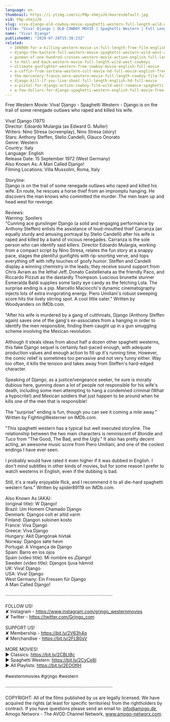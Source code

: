 ```yaml
---
language: en
thumbnail: https://i.ytimg.com/vi/FNp-xhmjuJk/maxresdefault.jpg
vid: FNp-xhmjuJk
slug: viva-django-old-cowboy-movie-spaghetti-western-full-length-wild-west-full-movies
title: "Viva! Django | OLD COWBOY MOVIE | Spaghetti Western | Full Length | Wild West | Full Movies"
name: "Viva! Django"
publishedAt: "2020-07-28T15:38:23Z"
related:
  - 100000-for-a-killing-western-movie-in-full-length-free-film-english-full-movies-youtube
  - django-the-bastard-full-western-movie-spaghetti-western-wild-west-action
  - gunman-of-one-hundred-crosses-western-movie-action-english-full-length
  - to-hell-and-back-western-movie-full-length-wild-west-cowboys
  - ultimate-gunfighter-western-free-cowboy-movie-english-full-movie
  - a-coffin-from-sartana-western-cult-movie-hd-full-movie-english-free-cowboy-film
  - the-mercenary-franco-nero-western-movie-full-length-cowboy-film-full-movie
  - django-kill-if-you-live-shoot-full-length-english-hd-full-movie
  - a-pistol-for-django-action-cowboy-film-wild-west-romance-spaghetti-movie-full-length
  - a-few-dollars-for-django-spaghetti-western-english-full-movie-free-full-youtube-movies
---
```


Free Western Movie: Viva! Django - Spaghetti Western - Django is on the trail of some renegade outlaws who raped and killed his wife. <br />
<br />
Viva! Django (1971) <br />
Director: Edoardo Mulargia (as Edward G. Muller)<br />
Writers: Nino Stresa (screenplay), Nino Stresa (story)<br />
Stars: Anthony Steffen, Stelio Candelli, Glauco Onorato <br />
Genre: Western <br />
Country: Italy<br />
Language: English<br />
Release Date: 15 September 1972 (West Germany)<br />
Also Known As: A Man Called Django! <br />
Filming Locations: Villa Mussolini, Roma, Italy <br />
<br />
Storyline:<br />
Django is on the trail of some renegade outlaws who raped and killed his wife. En route, he rescues a horse thief from an impromptu hanging. He discovers the man knows who committed the murder. The men team up and head west for revenge.<br />
<br />
Reviews:<br />
Warning: Spoilers<br />
"Cunning ace gunslinger Django (a solid and engaging performance by Anthony Steffen) enlists the assistance of loud-mouthed thief Carranza (an equally sturdy and amusing portrayal by Stelio Candelli) after his wife is raped and killed by a band of vicious renegades. Carranza is the sole person who can identify said killers. Director Edoardo Mulargia, working from a compact script by Nino Stresa, relates the fun story at a snappy pace, stages the plentiful gunfights with rip-snorting verve, and tops everything off with nifty touches of goofy humor. Steffen and Candelli display a winning chemistry in the leads; they receive sound support from Chris Avram as the lethal Jeff, Donato Castellenata as the friendly Paco, and Riccardo Pizzuti as the dastardly Thompson. Luscious brunette stunner Esmeralda Baldi supplies some tasty eye candy as the fetching Lola. The surprise ending is a pip. Marcello Maciocchi's dynamic cinematography injects lots of extra invigorating energy. Piero Umiliani's robust sweeping score hits the lively stirring spot. A cool little oater." Written by Woodyanders on IMDb.com.<br />
<br />
"After his wife is murdered by a gang of cutthroats, Django (Anthony Steffen again) saves one of the gang's ex-associates from a hanging in order to identify the men responsible, finding them caught up in a gun smuggling scheme involving the Mexican revolution.<br />
<br />
Although it steals ideas from about half a dozen other spaghetti westerns, this fake Django sequel is certainly fast-paced enough, with adequate production values and enough action to fill up it's running time. However, the comic relief is sometimes too pervasive and not very funny either. Way too often, it kills the tension and takes away from Steffen's hard-edged character.<br />
<br />
Speaking of Django, as a justice/vengeance seeker, he sure is morally dubious here, gunning down a lot of people not responsible for his wife's death, including some men attempting to hang a condemned criminal (What a hypocrite!) and Mexican soldiers that just happen to be around when he kills one of the men that is responsible!<br />
<br />
The "surprise" ending is fun, though you can see it coming a mile away." Written by FightingWesterner on IMDb.com.<br />
<br />
"This spaghetti western has a typical but well executed storyline. The relationship between the two main characters is reminiscent of Blondie and Tuco from "The Good, The Bad, and the Ugly." It also has pretty decent acting, an awesome music score from Piero Umiliani, and one of the coolest endings I have ever seen.<br />
<br />
I probably would have rated it even higher if it was dubbed in English. I don't mind subtitles in other kinds of movies, but for some reason I prefer to watch westerns in English, even if the dubbing is bad.<br />
<br />
Still, it's a really enjoyable flick, and I recommend it to all die-hard spaghetti western fans." Written by spider89119 on IMDb.com.<br />
<br />
Also Known As (AKA):<br />
(original title): W Django!<br />
Brazil: Um Homem Chamado Django<br />
Denmark: Djangos colt er altid varm<br />
Finland: Djangon suloinen kosto<br />
France: Viva Django<br />
Greece: Viva Django<br />
Hungary: Akit Djangónak hívtak<br />
Norway: Djangos søte hevn<br />
Portugal: A Vingança de Django<br />
Spain: Barro en los ojos<br />
Spain (video title): Mi nombre es ¡Django!<br />
Sweden (video title): Djangos ljuva hämnd<br />
UK: Viva! Django<br />
USA: Viva! Django<br />
West Germany: Ein Fressen für Django<br />
 A Man Called Django!<br />
<br />
····················································································<br />
<br />
FOLLOW US!<br />
✘ Instagram - https://www.instagram.com/grjngo_westernmovies<br />
✘ Twitter - https://twitter.com/Grjngo_com<br />
<br />
SUPPORT US!<br />
✘ Membership - https://bit.ly/2V63h4q<br />
✘ Merchandise - https://bit.ly/2FLB0sV<br />
<br />
MORE MOVIES! <br />
► Classics: https://bit.ly/2CBLt8c <br />
► Spaghetti Western: https://bit.ly/2CyCe8I <br />
► All Playlists: https://bit.ly/2EOOfIH <br />
<br />
#westernmovies #grjngo #western<br />
<br />
····················································································<br />
<br />
COPYRIGHT: All of the films published by us are legally licensed. We have acquired the rights (at least for specific territories) from the rightholders by contract. If you have questions please send an email to: info@amogo.de, Amogo Networx - The AVOD Channel Network, www.amogo-networx.com.